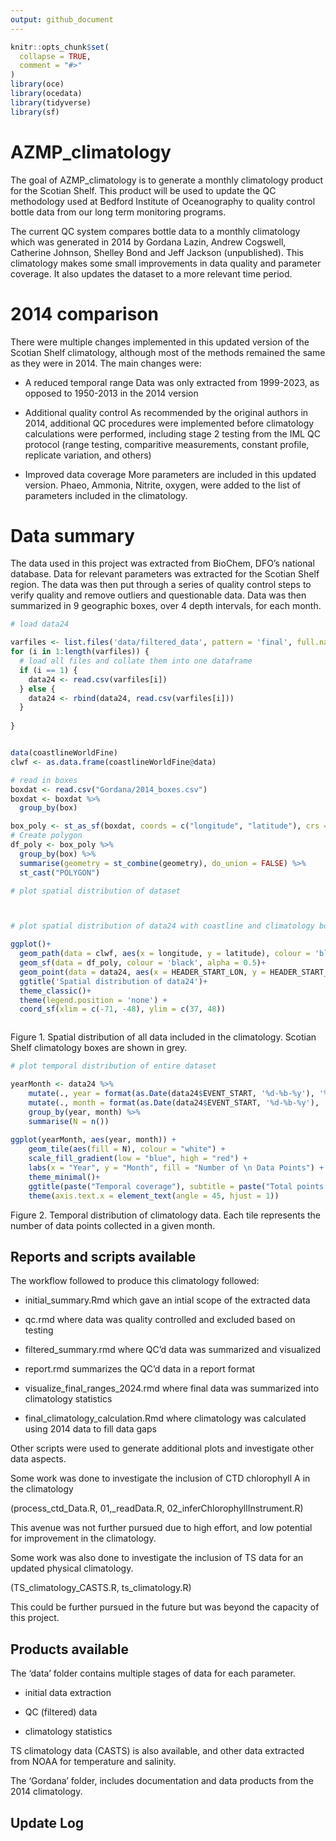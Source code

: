 ```yaml
---
output: github_document
---
```


<!-- README.md is generated from README.Rmd. Please edit that file -->

```r
knitr::opts_chunk$set(
  collapse = TRUE,
  comment = "#>"
)
library(oce)
library(ocedata)
library(tidyverse)
library(sf)
```

# AZMP_climatology

<!-- badges: start -->
<!-- badges: end -->

The goal of AZMP_climatology is to generate a monthly climatology product
for the Scotian Shelf. This product will be used to update the QC methodology 
used at Bedford Institute of Oceanography to quality control bottle data from
our long term monitoring programs. 

The current QC system compares bottle data to a monthly climatology which was 
generated in 2014 by Gordana Lazin, Andrew Cogswell, Catherine Johnson, 
Shelley Bond and Jeff Jackson (unpublished). This climatology makes some small 
improvements in data quality and parameter coverage. It also updates the dataset
to a more relevant time period. 

# 2014 comparison

There were multiple changes implemented in this updated version of the Scotian
Shelf climatology, although most of the methods remained the same as they were
in 2014. The main changes were:

- A reduced temporal range
        Data was only extracted from 1999-2023, as opposed to 1950-2013 in the 2014 version

- Additional quality control
        As recommended by the original authors in 2014, additional QC procedures
        were implemented before climatology calculations were performed, including 
        stage 2 testing from the IML QC protocol (range testing, comparitive 
        measurements, constant profile, replicate variation, and others)

- Improved data coverage
        More parameters are included in this updated version. Phaeo, Ammonia, 
        Nitrite, oxygen, were added to the list of parameters included in the
        climatology.
        


# Data summary

The data used in this project was extracted from BioChem, DFO's national database. 
Data for relevant parameters was extracted for the Scotian Shelf region. The data
was then put through a series of quality control steps to verify quality and remove
outliers and questionable data. Data was then summarized in 9 geographic boxes, 
over 4 depth intervals, for each month. 


```r
# load data24

varfiles <- list.files('data/filtered_data', pattern = 'final', full.names = TRUE)
for (i in 1:length(varfiles)) {
  # load all files and collate them into one dataframe
  if (i == 1) {
    data24 <- read.csv(varfiles[i])
  } else {
    data24 <- rbind(data24, read.csv(varfiles[i]))
  }
  
}


data(coastlineWorldFine)
clwf <- as.data.frame(coastlineWorldFine@data)

# read in boxes
boxdat <- read.csv("Gordana/2014_boxes.csv")
boxdat <- boxdat %>%
  group_by(box)

box_poly <- st_as_sf(boxdat, coords = c("longitude", "latitude"), crs = 4326)
# Create polygon
df_poly <- box_poly %>%
  group_by(box) %>%
  summarise(geometry = st_combine(geometry), do_union = FALSE) %>%
  st_cast("POLYGON")

```


```r

# plot spatial distribution of dataset



# plot spatial distribution of data24 with coastline and climatology boxes

ggplot()+
  geom_path(data = clwf, aes(x = longitude, y = latitude), colour = 'black', fill = 'grey')+
  geom_sf(data = df_poly, colour = 'black', alpha = 0.5)+
  geom_point(data = data24, aes(x = HEADER_START_LON, y = HEADER_START_LAT), colour = 'darkblue', alpha = 0.1)+
  ggtitle('Spatial distribution of data24')+
  theme_classic()+
  theme(legend.position = 'none') +
  coord_sf(xlim = c(-71, -48), ylim = c(37, 48))



```

Figure 1. Spatial distribution of all data included in the climatology. Scotian 
Shelf climatology boxes are shown in grey.


```r

# plot temporal distribution of entire dataset

yearMonth <- data24 %>%
    mutate(., year = format(as.Date(data24$EVENT_START, '%d-%b-%y'), '%Y')) %>%
    mutate(., month = format(as.Date(data24$EVENT_START, '%d-%b-%y'), '%b')) %>%
    group_by(year, month) %>%
    summarise(N = n())
  
ggplot(yearMonth, aes(year, month)) +
    geom_tile(aes(fill = N), colour = "white") +
    scale_fill_gradient(low = "blue", high = "red") +
    labs(x = "Year", y = "Month", fill = "Number of \n Data Points") +
    theme_minimal()+
    ggtitle(paste("Temporal coverage"), subtitle = paste("Total points: ", sum(yearMonth$N)))+
    theme(axis.text.x = element_text(angle = 45, hjust = 1))

```

Figure 2. Temporal distribution of climatology data. Each tile represents the 
number of data points collected in a given month. 


## Reports and scripts available

The workflow followed to produce this climatology followed:

  - initial_summary.Rmd which gave an intial scope of the extracted data
  
  - qc.rmd where data was quality controlled and excluded based on testing
  
  - filtered_summary.rmd where QC'd data was summarized and visualized
  
  - report.rmd summarizes the QC'd data in a report format
  
  - visualize_final_ranges_2024.rmd where final data was summarized into climatology statistics
  
  - final_climatology_calculation.Rmd where climatology was calculated using 2014 data to fill data gaps
  
  
  
Other scripts were used to generate additional plots and investigate other data aspects.

Some work was done to investigate the inclusion of CTD chlorophyll A in the climatology

  (process_ctd_Data.R, 01,_readData.R, 02_inferChlorophyllInstrument.R)
  
This avenue was not further pursued due to high effort, and low potential for improvement in the climatology.

Some work was also done to investigate the inclusion of TS data for an updated 
physical climatology. 

  (TS_climatology_CASTS.R, ts_climatology.R)
  
This could be further pursued in the future but was beyond the capacity of this project.



## Products available

The 'data' folder contains multiple stages of data for each parameter. 

  - initial data extraction
  
  - QC (filtered) data
  
  - climatology statistics
  
  
TS climatology data (CASTS) is also available, and other data extracted from NOAA for temperature and salinity. 

The 'Gordana' folder, includes documentation and data products from the 2014 climatology. 


## Update Log



